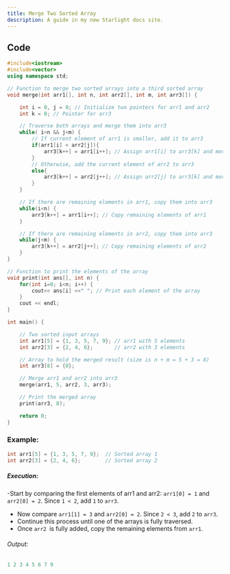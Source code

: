 ```yaml
---
title: Merge Two Sorted Array
description: A guide in my new Starlight docs site.
---
```


## Code
```c++
#include<iostream>
#include<vector>
using namespace std;

// Function to merge two sorted arrays into a third sorted array
void merge(int arr1[], int n, int arr2[], int m, int arr3[]) {

    int i = 0, j = 0; // Initialize two pointers for arr1 and arr2
    int k = 0; // Pointer for arr3

    // Traverse both arrays and merge them into arr3
    while( i<n && j<m) {
        // If current element of arr1 is smaller, add it to arr3
        if(arr1[i] < arr2[j]){
            arr3[k++] = arr1[i++]; // Assign arr1[i] to arr3[k] and move both pointers forward
        }
        // Otherwise, add the current element of arr2 to arr3
        else{
            arr3[k++] = arr2[j++]; // Assign arr2[j] to arr3[k] and move both pointers forward
        }
    }

    // If there are remaining elements in arr1, copy them into arr3
    while(i<n) {
        arr3[k++] = arr1[i++]; // Copy remaining elements of arr1
    }

    // If there are remaining elements in arr2, copy them into arr3
    while(j<m) {
        arr3[k++] = arr2[j++]; // Copy remaining elements of arr2
    }
}

// Function to print the elements of the array
void print(int ans[], int n) {
    for(int i=0; i<n; i++) {
        cout<< ans[i] <<" "; // Print each element of the array
    }
    cout << endl;
}

int main() {

    // Two sorted input arrays
    int arr1[5] = {1, 3, 5, 7, 9}; // arr1 with 5 elements
    int arr2[3] = {2, 4, 6};       // arr2 with 3 elements

    // Array to hold the merged result (size is n + m = 5 + 3 = 8)
    int arr3[8] = {0}; 

    // Merge arr1 and arr2 into arr3
    merge(arr1, 5, arr2, 3, arr3);

    // Print the merged array
    print(arr3, 8);

    return 0;
}
```

### Example:
```c++
int arr1[5] = {1, 3, 5, 7, 9};  // Sorted array 1
int arr2[3] = {2, 4, 6};        // Sorted array 2

```

##### Execution:
 -Start by comparing the first elements of arr1 and arr2:
`arr1[0] = 1` and `arr2[0] = 2`. Since `1 < 2`, add `1` to `arr3`.
- Now compare `arr1[1] = 3` and `arr2[0] = 2`. Since `2 < 3`, add `2` to `arr3`.
- Continue this process until one of the arrays is fully traversed.
- Once `arr2 `is fully added, copy the remaining elements from `arr1`.

###### Output:
```c++
1 2 3 4 5 6 7 9
```